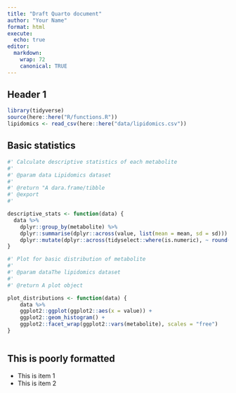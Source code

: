 ```yaml
---
title: "Draft Quarto document"
author: "Your Name"
format: html
execute:
  echo: true
editor:
  markdown: 
    wrap: 72
    canonical: TRUE
---
```


## Header 1

```r
library(tidyverse)
source(here::here("R/functions.R"))
lipidomics <- read_csv(here::here("data/lipidomics.csv"))
```

## Basic statistics



```r
#' Calculate descriptive statistics of each metabolite
#'
#' @param data Lipidomics dataset
#'
#' @return "A dara.frame/tibble
#' @export
#'

descriptive_stats <- function(data) {
  data %>%
    dplyr::group_by(metabolite) %>%
    dplyr::summarise(dplyr::across(value, list(mean = mean, sd = sd))) %>%
    dplyr::mutate(dplyr::across(tidyselect::where(is.numeric), ~ round(.x, digits = 1)))
}
```

```r
#' Plot for basic distribution of metabolite
#'
#' @param dataThe lipidomics dataset
#'
#' @return A plot object

plot_distributions <- function(data) {
    data %>%
    ggplot2::ggplot(ggplot2::aes(x = value)) +
    ggplot2::geom_histogram() +
    ggplot2::facet_wrap(ggplot2::vars(metabolite), scales = "free")
}
```

```r
```

## This is poorly formatted

-   This is item 1
-   This is item 2
